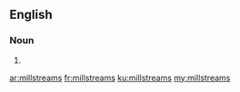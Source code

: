 ==English==

===Noun===
{{head|en|plural}}

# {{plural of|millstream|lang=en}}

[[ar:millstreams]]
[[fr:millstreams]]
[[ku:millstreams]]
[[my:millstreams]]
